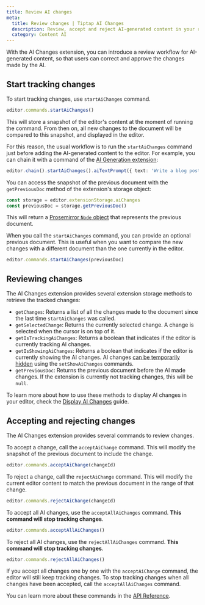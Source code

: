 ```yaml
---
title: Review AI changes
meta:
  title: Review changes | Tiptap AI Changes
  description: Review, accept and reject AI-generated content in your rich text editor.
  category: Content AI
---
```


With the AI Changes extension, you can introduce a review workflow for AI-generated content, so that users can correct and approve the changes made by the AI.

## Start tracking changes

To start tracking changes, use `startAiChanges` command.

```ts
editor.commands.startAiChanges()
```

This will store a snapshot of the editor's content at the moment of running the command. From then on, all new changes to the document will be compared to this snapshot, and displayed in the editor.

For this reason, the usual workflow is to run the `startAiChanges` command just before adding the AI-generated content to the editor. For example, you can chain it with a command of the [AI Generation extension](/content-ai/capabilities/generation/text-generation/built-in-commands):

```ts
editor.chain().startAiChanges().aiTextPrompt({ text: 'Write a blog post about Tiptap' }).run()
```

You can access the snapshot of the previous document with the `getPreviousDoc` method of the extension's storage object:

```ts
const storage = editor.extensionStorage.aiChanges
const previousDoc = storage.getPreviousDoc()
```

This will return a [Prosemirror `Node` object](https://prosemirror.net/docs/ref/#model.Node) that represents the previous document.

When you call the `startAiChanges` command, you can provide an optional previous document. This is useful when you want to compare the new changes with a different document than the one currently in the editor.

```ts
editor.commands.startAiChanges(previousDoc)
```

## Reviewing changes

The AI Changes extension provides several extension storage methods to retrieve the tracked changes:

- `getChanges`: Returns a list of all the changes made to the document since the last time `startAiChanges` was called.
- `getSelectedChange`: Returns the currently selected change. A change is selected when the cursor is on top of it.
- `getIsTrackingAiChanges`: Returns a boolean that indicates if the editor is currently tracking AI changes.
- `getIsShowingAiChanges`: Returns a boolean that indicates if the editor is currently showing the AI changes. AI changes [can be temporarily hidden](/content-ai/capabilities/changes/features/display-changes#hide-and-show-changes) using the `setShowAiChanges` commands.
- `getPreviousDoc`: Returns the previous document before the AI made changes. If the extension is currently not tracking changes, this will be `null`.

To learn more about how to use these methods to display AI changes in your editor, check the [Display AI Changes](/content-ai/capabilities/changes/features/display-changes) guide.

## Accepting and rejecting changes

The AI Changes extension provides several commands to review changes.

To accept a change, call the `acceptAiChange` command. This will modify the snapshot of the previous document to include the change.

```ts
editor.commands.acceptAiChange(changeId)
```

To reject a change, call the `rejectAiChange` command. This will modify the current editor content to match the previous document in the range of that change.

```ts
editor.commands.rejectAiChange(changeId)
```

To accept all AI changes, use the `acceptAllAiChanges` command. **This command will stop tracking changes**.

```ts
editor.commands.acceptAllAiChanges()
```

To reject all AI changes, use the `rejectAllAiChanges` command. **This command will stop tracking changes**.

```ts
editor.commands.rejectAllAiChanges()
```

If you accept all changes one by one with the `acceptAiChange` command, the editor will still keep tracking changes. To stop tracking changes when all changes have been accepted, call the `acceptAllAiChanges` command.

You can learn more about these commands in the [API Reference](/content-ai/capabilities/changes/api-reference).
